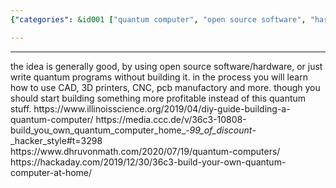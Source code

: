 ```yaml
---
{"categories": &id001 ["quantum computer", "open source software", "hardware project", "CAD", "3D printing", "PCB manufacturing", "profitable project"], "category": "Quantum Computing", "date": "2022-12-10 08:15:03", "description": "This article explores the idea of building a quantum computer at home using open-source software and hardware, along with skills such as CAD, 3D printing, and PCB manufacturing. However, it encourages readers to consider alternative projects with more potential for profit.", "tags": *id001, "title": "make a quantum computer at home"}

---
```


------
the idea is generally good, by using open source software/hardware, or just write quantum programs without building it. in the process you will learn how to use CAD, 3D printers, CNC, pcb manufactory and more. though you should start building something more profitable instead of this quantum stuff.
https://www.illinoisscience.org/2019/04/diy-guide-building-a-quantum-computer/
https://media.ccc.de/v/36c3-10808-build_you_own_quantum_computer_home_-_99_of_discount_-_hacker_style#t=3298
https://www.dhruvonmath.com/2020/07/19/quantum-computers/
https://hackaday.com/2019/12/30/36c3-build-your-own-quantum-computer-at-home/
